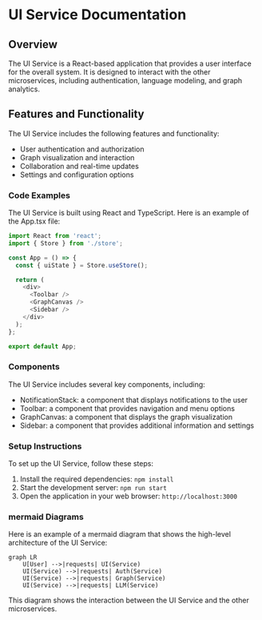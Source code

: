 # UI Service Documentation
## Overview
The UI Service is a React-based application that provides a user interface for the overall system. It is designed to interact with the other microservices, including authentication, language modeling, and graph analytics.

## Features and Functionality
The UI Service includes the following features and functionality:

* User authentication and authorization
* Graph visualization and interaction
* Collaboration and real-time updates
* Settings and configuration options

### Code Examples
The UI Service is built using React and TypeScript. Here is an example of the App.tsx file:
```typescript
import React from 'react';
import { Store } from './store';

const App = () => {
  const { uiState } = Store.useStore();

  return (
    <div>
      <Toolbar />
      <GraphCanvas />
      <Sidebar />
    </div>
  );
};

export default App;
```
### Components
The UI Service includes several key components, including:

* NotificationStack: a component that displays notifications to the user
* Toolbar: a component that provides navigation and menu options
* GraphCanvas: a component that displays the graph visualization
* Sidebar: a component that provides additional information and settings

### Setup Instructions
To set up the UI Service, follow these steps:

1. Install the required dependencies: `npm install`
2. Start the development server: `npm run start`
3. Open the application in your web browser: `http://localhost:3000`

### mermaid Diagrams
Here is an example of a mermaid diagram that shows the high-level architecture of the UI Service:
```mermaid
graph LR
    U[User] -->|requests| UI(Service)
    UI(Service) -->|requests| Auth(Service)
    UI(Service) -->|requests| Graph(Service)
    UI(Service) -->|requests| LLM(Service)
```
This diagram shows the interaction between the UI Service and the other microservices.